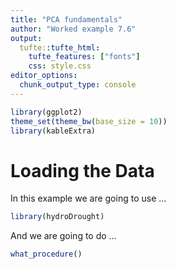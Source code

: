 ```yaml
---
title: "PCA fundamentals"
author: "Worked example 7.6"
output: 
  tufte::tufte_html:
    tufte_features: ["fonts"]
    css: style.css
editor_options: 
  chunk_output_type: console
---
```


```r
library(ggplot2)
theme_set(theme_bw(base_size = 10))
library(kableExtra)
```


# Loading the Data

In this example we are going to use ...

```r
library(hydroDrought)
```

And we are going to do ...

```r
what_procedure()
```

